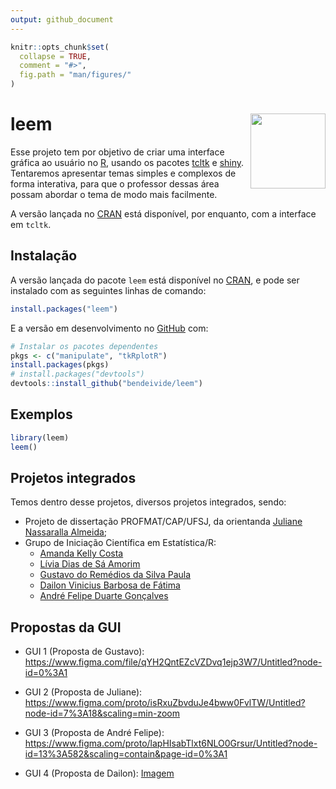 ```yaml
---
output: github_document
---
```


<!-- README.md is generated from README.Rmd. Please edit that file -->

```r
knitr::opts_chunk$set(
  collapse = TRUE,
  comment = "#>",
  fig.path = "man/figures/"
)
```

# leem <img src="man/figures/logo.png" align="right" alt="" width="120" />

Esse projeto tem por objetivo de criar uma interface gráfica ao usuário no [R](http://r-project.org/), usando os pacotes [tcltk](http://r-project.org/) e [shiny](https://shiny.rstudio.com/). Tentaremos apresentar temas simples e complexos de forma interativa, para que o professor dessas área possam abordar o tema de modo mais facilmente.

A versão lançada no [CRAN](https://CRAN.R-project.org) está disponível, por enquanto, com a interface em `tcltk`.

## Instalação

A versão lançada do pacote `leem` está disponível no 
[CRAN](https://CRAN.R-project.org), e pode ser instalado com as seguintes linhas de comando:

``` r
install.packages("leem")
```

E a versão em desenvolvimento no [GitHub](https://github.com/) com:

``` r
# Instalar os pacotes dependentes
pkgs <- c("manipulate", "tkRplotR")
install.packages(pkgs)
# install.packages("devtools")
devtools::install_github("bendeivide/leem")
```

## Exemplos

``` r
library(leem)
leem()
```


## Projetos integrados

Temos dentro desse projetos, diversos projetos integrados, sendo:

- Projeto de dissertação PROFMAT/CAP/UFSJ, da orientanda [Juliane Nassaralla Almeida](http://lattes.cnpq.br/5176118169651142);
- Grupo de Iniciação Científica em Estatística/R:
  - [Amanda Kelly Costa](https://www.linkedin.com/in/amandakellycosta/) 
  - [Lívia Dias de Sá Amorim](https://www.linkedin.com/in/líviasdias/)
  - [Gustavo do Remédios da Silva Paula](https://www.linkedin.com/in/gustavo-dos-remédios-da-silva-paula-995a04181)
  - [Dailon Vinicius Barbosa de Fátima](linkedin.com/in/dailon-vinicius-6502a9207)
  - [André Felipe Duarte Gonçalves](https://www.linkedin.com/in/andrefdg/)

## Propostas da GUI

- GUI 1 (Proposta de Gustavo): <https://www.figma.com/file/qYH2QntEZcVZDvq1ejp3W7/Untitled?node-id=0%3A1>

- GUI 2 (Proposta de Juliane): <https://www.figma.com/proto/isRxuZbvduJe4bww0FvlTW/Untitled?node-id=7%3A18&scaling=min-zoom> 

- GUI 3 (Proposta de André Felipe): <https://www.figma.com/proto/lapHIsabTlxt6NLO0Grsur/Untitled?node-id=13%3A582&scaling=contain&page-id=0%3A1>

- GUI 4 (Proposta de Dailon): [Imagem](images/gui-dailon.jpeg)
